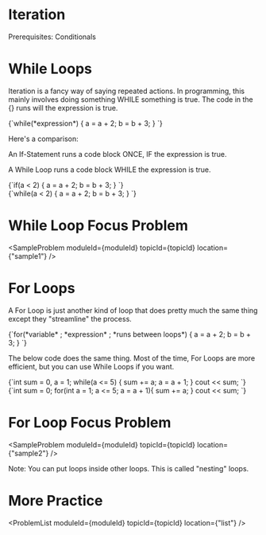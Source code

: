 


<Sidebar moduleId={moduleId} /> 

# Iteration 

Prerequisites: Conditionals

# While Loops

Iteration is a fancy way of saying repeated actions. In programming, this mainly involves doing something WHILE 
something is true. The code in the {} runs will the expression is true. 

<div style={{ transform: 'translateX(150px)' }}>
  <SyntaxHighlighter language="cpp" style={okaidia}>
{`while(*expression*) {
    a = a + 2; 
    b = b + 3; 
}
`}
  </SyntaxHighlighter>
</div>

Here's a comparison: 

An If-Statement runs a code block ONCE, IF the expression is true. 

A While Loop runs a code block WHILE the expression is true. 

<div style={{ transform: 'translateX(150px)' }}>
  <SyntaxHighlighter language="cpp" style={okaidia}>
{`if(a < 2) { 
    a = a + 2; 
    b = b + 3; 
}
`}
  </SyntaxHighlighter>
</div>

<div style={{ transform: 'translateX(150px)' }}>
  <SyntaxHighlighter language="cpp" style={okaidia}>
{`while(a < 2) { 
    a = a + 2; 
    b = b + 3; 
}
`}
  </SyntaxHighlighter>
</div>

# While Loop Focus Problem 

<SampleProblem  moduleId={moduleId} topicId={topicId} location={"sample1"} /> 

# For Loops 

A For Loop is just another kind of loop that does pretty much the same thing except they "streamline" the process. 

<div style={{ transform: 'translateX(150px)' }}>
  <SyntaxHighlighter language="cpp" style={okaidia}>
{`for(*variable* ; *expression* ; *runs between loops*) { 
    a = a + 2; 
    b = b + 3; 
}
`}
  </SyntaxHighlighter>
</div>

The below code does the same thing. Most of the time, For Loops are more efficient, but you can use While Loops if
you want. 

<div style={{ transform: 'translateX(150px)' }}>
  <SyntaxHighlighter language="cpp" style={okaidia}>
{`int sum = 0, a = 1; 
while(a <= 5) {
	sum += a; 
    a = a + 1; 
}
cout << sum;
`}
  </SyntaxHighlighter>
</div>

<div style={{ transform: 'translateX(150px)' }}>
  <SyntaxHighlighter language="cpp" style={okaidia}>
{`int sum = 0; 
for(int a = 1; a <= 5; a = a + 1){
	sum += a;
}
cout << sum; 
`}
  </SyntaxHighlighter>
</div>

# For Loop Focus Problem 

<SampleProblem  moduleId={moduleId} topicId={topicId} location={"sample2"} /> 

Note: You can put loops inside other loops. This is called "nesting" loops. 

# More Practice 

<ProblemList  moduleId={moduleId} topicId={topicId} location={"list"} /> 

<TopicProgress moduleId={moduleId} topicId={topicId} />



